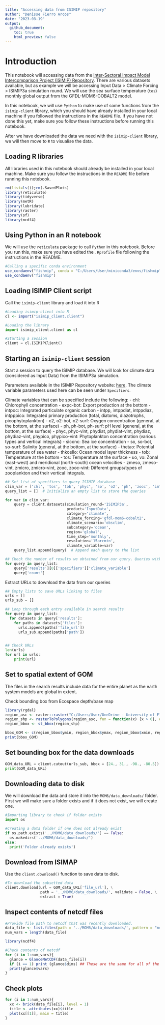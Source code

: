 ```yaml
---
title: "Accessing data from ISIMIP repository"
author: "Denisse Fierro Arcos"
date: "2023-08-19"
output: 
  github_document:
    toc: true
    html_preview: false
---
```


# Introduction
This notebook will accessing data from the [Inter-Sectoral Impact Model Intercomparison Project (ISIMIP) Repository](https://data.isimip.org/). There are various datasets available, but as example we will be accessing Input Data > Climate Forcing > ISIMIP3a simulation round. We will use the sea surface temperature (`tos`) monthly global output from the GFDL-MOM6-COBALT2 model.  

In this notebook, we will use `Python` to make use of some functions from the `isimip-client` library, which you should have already installed in your local machine if you followed the instructions in the `README` file. If you have not done this yet, make sure you follow these instructions before running this notebook.  
  
After we have downloaded the data we need with the `isimip-client` library, we will then move to `R` to visualise the data.

## Loading R libraries
All libraries used in this notebook should already be installed in your local machine. Make sure you follow the instructions in the `README` file before running this notebook.  

```r
rm(list=ls());rm(.SavedPlots)
library(reticulate)
library(tidyverse)
library(metR)
library(lubridate)
library(raster)
library(sf)
library(ncdf4)
```

## Using Python in an R notebook
We will use the `reticulate` package to call `Python` in this notebook. Before you run this, make sure you have edited the `.Rprofile` file following the instructions in the README.  

```r
#Calling a specific conda environment
use_condaenv("fishmip", conda = "C:/Users/User/miniconda3/envs/fishmip")
use_condaenv("fishmip") 
```
## Loading ISIMIP Client script
Call the `isimip-client` library and load it into R 
  
```r
#Loading isimip-client into R
cl <- import("isimip_client.client")
```

```python
#Loading the library
import isimip_client.client as cl

#Starting a session
client = cl.ISIMIPClient()
```

## Starting an `isimip-client` session
Start a session to query the ISIMIP database. We will look for climate data (considered as Input Data) from the ISIMIP3a simulation. 
  
Parameters available in the ISIMIP Repository website: [here](https://data.isimip.org/datasets/d7aca05a-27de-440e-a5b2-2c21ba831bcd/). The climate variable parameters used here can be seen under `Specifiers`. 

Climate variables that can be specified include the following:
 - chl: Chlorophyll concentration
 - expc-bot: Export production at the bottom
 - intpoc: Integrated particulate organic carbon
 - intpp, intppdiat, intppdiaz, intpppico: Integrated primary production (total, diatoms, diazotrophs, picophytoplankton)
 - o2, o2-bot, o2-surf: Oxygen concentration (general, at the bottom, at the surface)
 - ph, ph-bot, ph-surf: pH level (general, at the bottom, at the surface)
 - phyc, phyc-vint, phydiat, phydiat-vint, phydiaz, phydiaz-vint, phypico, phypico-vint: Phytoplankton concentration (various types and vertical integrals)
 - siconc: Sea ice concentration
 - so, so-bot, so-surf: Salinity (general, at the bottom, at the surface)
 - thetao: Potential temperature of sea water
 - thkcello: Ocean model layer thickness
 - tob: Temperature at the bottom
 - tos: Temperature at the surface
 - uo, vo: Zonal (east-west) and meridional (north-south) ocean velocities
 - zmeso, zmeso-vint, zmicro, zmicro-vint, zooc, zooc-vint: Different groups/types of zooplankton and their vertical integrals.

```python
## Set list of specifiers to query ISIMIP database
clim_var = ['chl', 'tos', 'tob', 'phyc', 'so', 'o2', 'ph', 'zooc', 'intpp']
query_list = []  # Initialize an empty list to store the queries

for var in clim_var:
    query = client.datasets(simulation_round='ISIMIP3a',
                            product='InputData',
                            category='climate',
                            climate_forcing='gfdl-mom6-cobalt2',
                            climate_scenario='obsclim',
                            subcategory='ocean',
                            region='global',
                            time_step='monthly',
                            resolution='15arcmin',
                            climate_variable=var)
    query_list.append(query)  # Append each query to the list

## Check the number of results we obtained from our query. Queries with >1 result are stored as a list. 
for query in query_list: 
    query['results'][0]['specifiers']['climate_variable']
    query['count']

```

Extract URLs to download the data from our queries
```python
## Empty lists to save URLs linking to files
urls = []
urls_sub = []

## Loop through each entry available in search results
for query in query_list: 
  for datasets in query['results']:
    for paths in datasets['files']:
      urls.append(paths['file_url'])
      urls_sub.append(paths['path'])
      

## Check URLs
len(urls)
for url in urls:
    print(url)  

```

## Set to spatial extent of GOM
The files in the search results include data for the entire planet as the earth system models are global in extent.

Check bounding box from Ecospace depth/base map
```r
library(rgdal)
region_asc <- raster::raster("C:/Users/User/OneDrive - University of Florida/Research/24 Gulfwide EwE/FishMIP_Model_Data/data/shorelinecorrected-basemap-depth-131x53-08 min-14sqkm.asc")
region_shp <- rasterToPolygons(region_asc, fun = function(x) {x > 0}, dissolve = TRUE)
region_bbox <- st_bbox(region_shp)

bbox_GOM <- c(region_bbox$ymin, region_bbox$ymax, region_bbox$xmin, region_bbox$xmax)
print(bbox_GOM)
```

## Set bounding box for the data downloads
```python
GOM_data_URL = client.cutout(urls_sub, bbox = [24., 31., -98., -80.5]) #Use the cutout function to create a bounding box for our dataset
print(GOM_data_URL)
```

## Downloading data to disk
We will download the data and store it into the `MOM6/data_downloads/` folder. First we will make sure a folder exists and if it does not exist, we will create one.

```python
#Importing library to check if folder exists
import os

#Creating a data folder if one does not already exist
if os.path.exists('../MOM6/data_downloads/') == False:
  os.makedirs('../MOM6/data_downloads/')
else:
  print('Folder already exists')

```

## Download from ISIMAP
Use the `client.download()` function to save data to disk. 

```python
#To download the subsetted data
client.download(url = GOM_data_URL['file_url'], \
                path = '../MOM6/data_downloads/', validate = False, \
                extract = True)

```
  
## Inspect contents of netcdf files

```r
#Provide file path to netcdf that was recently downloaded.
data_file <- list.files(path = '../MOM6/data_downloads/', pattern = "nc$", full.names = T)
num_vars = length(data_file)

library(ncdf4)

#Check contents of netcdf
for (i in 1:num_vars){
  glance = GlanceNetCDF(data_file[i])
  if (i == 1) print (glance$dims) ## These are the same for all of the variables
  print(glance$vars)
}
```

## Check plots
```r
for (i in 1:num_vars){
  xx <- brick(data_file[i], level = 1)
  title <- attributes(xx)$title
  plot(xx[[1]], main = title)
}


```




